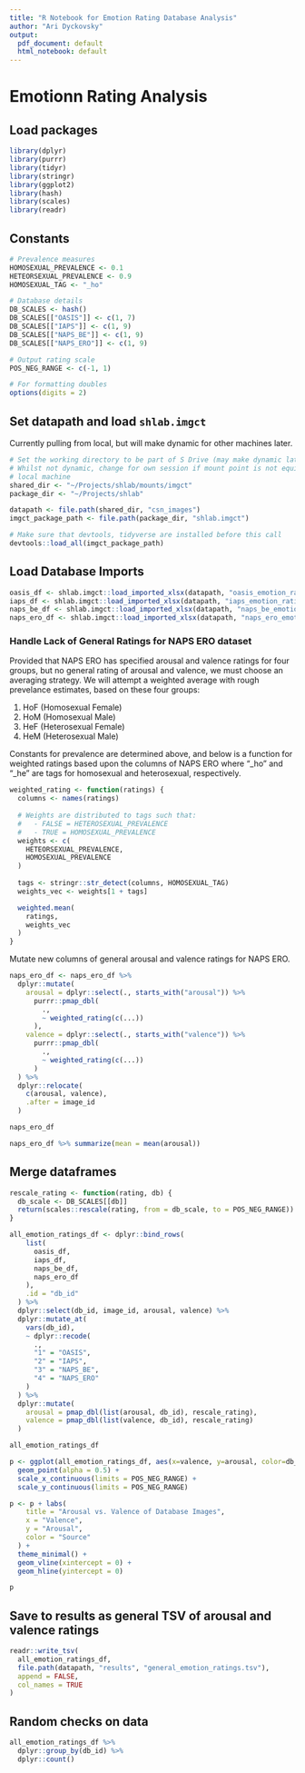 ```yaml
---
title: "R Notebook for Emotion Rating Database Analysis"
author: "Ari Dyckovsky"
output:
  pdf_document: default
  html_notebook: default
---
```


# Emotionn Rating Analysis

## Load packages

```r
library(dplyr)
library(purrr)
library(tidyr)
library(stringr)
library(ggplot2)
library(hash)
library(scales)
library(readr)
```

## Constants

```r
# Prevalence measures
HOMOSEXUAL_PREVALENCE <- 0.1
HETEORSEXUAL_PREVALENCE <- 0.9
HOMOSEXUAL_TAG <- "_ho"

# Database details
DB_SCALES <- hash()
DB_SCALES[["OASIS"]] <- c(1, 7)
DB_SCALES[["IAPS"]] <- c(1, 9)
DB_SCALES[["NAPS_BE"]] <- c(1, 9)
DB_SCALES[["NAPS_ERO"]] <- c(1, 9)

# Output rating scale
POS_NEG_RANGE <- c(-1, 1)

# For formatting doubles
options(digits = 2)
```

## Set datapath and load `shlab.imgct`

Currently pulling from local, but will make dynamic for other machines later.

```r
# Set the working directory to be part of S Drive (may make dynamic later?)
# Whilst not dynamic, change for own session if mount point is not equivalent on
# local machine
shared_dir <- "~/Projects/shlab/mounts/imgct"
package_dir <- "~/Projects/shlab"

datapath <- file.path(shared_dir, "csn_images")
imgct_package_path <- file.path(package_dir, "shlab.imgct")

# Make sure that devtools, tidyverse are installed before this call
devtools::load_all(imgct_package_path)
```

## Load Database Imports

```r
oasis_df <- shlab.imgct::load_imported_xlsx(datapath, "oasis_emotion_ratings")
iaps_df <- shlab.imgct::load_imported_xlsx(datapath, "iaps_emotion_ratings")
naps_be_df <- shlab.imgct::load_imported_xlsx(datapath, "naps_be_emotion_ratings")
naps_ero_df <- shlab.imgct::load_imported_xlsx(datapath, "naps_ero_emotion_ratings")
```

### Handle Lack of General Ratings for NAPS ERO dataset

Provided that NAPS ERO has specified arousal and valence ratings for four groups, but no general rating of arousal and valence, we must choose an averaging strategy. We will attempt a weighted average with rough prevelance estimates, based on these four groups:

1. HoF (Homosexual Female)
2. HoM (Homosexual Male)
3. HeF (Heterosexual Female)
4. HeM (Heterosexual Male)

Constants for prevalence are determined above, and below is a function for weighted ratings based upon the columns of NAPS ERO where "_ho" and "_he" are tags for homosexual and heterosexual, respectively.

```r
weighted_rating <- function(ratings) {
  columns <- names(ratings)
  
  # Weights are distributed to tags such that:
  #   - FALSE = HETEROSEXUAL_PREVALENCE
  #   - TRUE = HOMOSEXUAL_PREVALENCE
  weights <- c(
    HETEORSEXUAL_PREVALENCE,
    HOMOSEXUAL_PREVALENCE
  )
  
  tags <- stringr::str_detect(columns, HOMOSEXUAL_TAG)
  weights_vec <- weights[1 + tags]

  weighted.mean(
    ratings,
    weights_vec
  )
}
```

Mutate new columns of general arousal and valence ratings for NAPS ERO.

```r
naps_ero_df <- naps_ero_df %>%
  dplyr::mutate(
    arousal = dplyr::select(., starts_with("arousal")) %>%
      purrr::pmap_dbl(
        .,
        ~ weighted_rating(c(...))
      ),
    valence = dplyr::select(., starts_with("valence")) %>%
      purrr::pmap_dbl(
        .,
        ~ weighted_rating(c(...))
      )
  ) %>%
  dplyr::relocate(
    c(arousal, valence),
    .after = image_id
  )

naps_ero_df
```

```r
naps_ero_df %>% summarize(mean = mean(arousal))
```


## Merge dataframes

```r
rescale_rating <- function(rating, db) {
  db_scale <- DB_SCALES[[db]]
  return(scales::rescale(rating, from = db_scale, to = POS_NEG_RANGE))
}

all_emotion_ratings_df <- dplyr::bind_rows(
    list(
      oasis_df,
      iaps_df,
      naps_be_df,
      naps_ero_df
    ),
    .id = "db_id"
  ) %>%
  dplyr::select(db_id, image_id, arousal, valence) %>%
  dplyr::mutate_at(
    vars(db_id),
    ~ dplyr::recode(
      .,
      "1" = "OASIS",
      "2" = "IAPS",
      "3" = "NAPS_BE",
      "4" = "NAPS_ERO"
    )
  ) %>%
  dplyr::mutate(
    arousal = pmap_dbl(list(arousal, db_id), rescale_rating),
    valence = pmap_dbl(list(valence, db_id), rescale_rating)
  )

all_emotion_ratings_df
```

```r
p <- ggplot(all_emotion_ratings_df, aes(x=valence, y=arousal, color=db_id)) +
  geom_point(alpha = 0.5) +
  scale_x_continuous(limits = POS_NEG_RANGE) +
  scale_y_continuous(limits = POS_NEG_RANGE)

p <- p + labs(
    title = "Arousal vs. Valence of Database Images",
    x = "Valence",
    y = "Arousal",
    color = "Source"
  ) +
  theme_minimal() +
  geom_vline(xintercept = 0) +
  geom_hline(yintercept = 0)

p
```


## Save to results as general TSV of arousal and valence ratings

```r
readr::write_tsv(
  all_emotion_ratings_df,
  file.path(datapath, "results", "general_emotion_ratings.tsv"),
  append = FALSE,
  col_names = TRUE
)
```

## Random checks on data

```r
all_emotion_ratings_df %>%
  dplyr::group_by(db_id) %>%
  dplyr::count()
```

